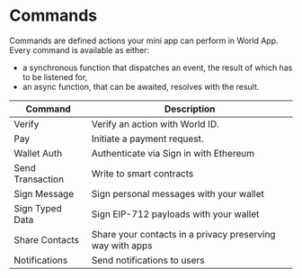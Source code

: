 
# Commands

Commands are defined actions your mini app can perform in World App. Every command is available as either:

-   a synchronous function that dispatches an event, the result of which has to be listened for,
-   an async function, that can be awaited, resolves with the result.

<table>
	<thead>
		<tr>
			<th className="p-2">Command</th>
			<th className="p-2">Description</th>
		</tr>
	</thead>
	<tbody>
		<tr>
			<td className="flex items-center p-2">Verify</td>
			<td className="p-2 align-middle">Verify an action with World ID.</td>
		</tr>
		<tr>
			<td className="p-2 align-middle">Pay</td>
			<td className="p-2 align-middle">Initiate a payment request.</td>
		</tr>
		<tr>
			<td className="flex items-center p-2">Wallet Auth</td>
			<td className="p-2 align-middle">Authenticate via Sign in with Ethereum</td>
		</tr>
		<tr>
			<td className="flex items-center p-2">Send Transaction</td>
			<td className="p-2 align-middle">Write to smart contracts</td>
		</tr>
		<tr>
			<td className="flex items-center p-2">Sign Message</td>
			<td className="p-2 align-middle">Sign personal messages with your wallet</td>
		</tr>
		<tr>
			<td className="flex items-center p-2">Sign Typed Data</td>
			<td className="p-2 align-middle">Sign EIP-712 payloads with your wallet</td>
		</tr>
		<tr>
			<td className="flex items-center p-2">Share Contacts</td>
			<td className="p-2 align-middle">Share your contacts in a privacy preserving way with apps</td>
		</tr>
		<tr>
			<td className="flex items-center p-2">Notifications</td>
			<td className="p-2 align-middle">Send notifications to users</td>
		</tr>
	</tbody>
</table>
